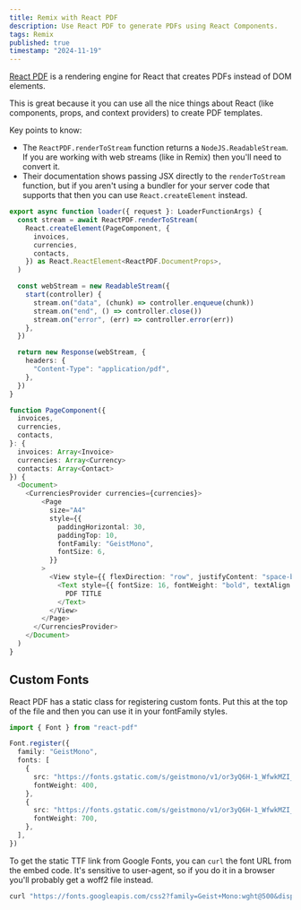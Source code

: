 ```yaml
---
title: Remix with React PDF
description: Use React PDF to generate PDFs using React Components.
tags: Remix
published: true
timestamp: "2024-11-19"
---
```


[React PDF](https://react-pdf.org/) is a rendering engine for React that creates PDFs instead of DOM elements.

This is great because it you can use all the nice things about React (like components, props, and context providers) to create PDF templates.

Key points to know:

- The `ReactPDF.renderToStream` function returns a `NodeJS.ReadableStream`. If you are working with web streams (like in Remix) then you'll need to convert it.
- Their documentation shows passing JSX directly to the `renderToStream` function, but if you aren't using a bundler for your server code that supports that then you can use `React.createElement` instead.

```ts
export async function loader({ request }: LoaderFunctionArgs) {
  const stream = await ReactPDF.renderToStream(
    React.createElement(PageComponent, {
      invoices,
      currencies,
      contacts,
    }) as React.ReactElement<ReactPDF.DocumentProps>,
  )

  const webStream = new ReadableStream({
    start(controller) {
      stream.on("data", (chunk) => controller.enqueue(chunk))
      stream.on("end", () => controller.close())
      stream.on("error", (err) => controller.error(err))
    },
  })

  return new Response(webStream, {
    headers: {
      "Content-Type": "application/pdf",
    },
  })
}

function PageComponent({
  invoices,
  currencies,
  contacts,
}: {
  invoices: Array<Invoice>
  currencies: Array<Currency>
  contacts: Array<Contact>
}) {
  <Document>
    <CurrenciesProvider currencies={currencies}>
        <Page
          size="A4"
          style={{
            paddingHorizontal: 30,
            paddingTop: 10,
            fontFamily: "GeistMono",
            fontSize: 6,
          }}
        >
          <View style={{ flexDirection: "row", justifyContent: "space-between", marginBottom: 10 }}>
            <Text style={{ fontSize: 16, fontWeight: "bold", textAlign: "center", flex: 1 }}>
              PDF TITLE
            </Text>
          </View>
        </Page>
      </CurrenciesProvider>
    </Document>
  )
}
```

## Custom Fonts

React PDF has a static class for registering custom fonts. Put this at the top of the file and then you can use it in your fontFamily styles.

```ts
import { Font } from "react-pdf"

Font.register({
  family: "GeistMono",
  fonts: [
    {
      src: "https://fonts.gstatic.com/s/geistmono/v1/or3yQ6H-1_WfwkMZI_qYPLs1a-t7PU0AbeE9KK5U5Cw.ttf",
      fontWeight: 400,
    },
    {
      src: "https://fonts.gstatic.com/s/geistmono/v1/or3yQ6H-1_WfwkMZI_qYPLs1a-t7PU0AbeHaL65U5Cw.ttf",
      fontWeight: 700,
    },
  ],
})
```

To get the static TTF link from Google Fonts, you can `curl` the font URL from the embed code. It's sensitive to user-agent, so if you do it in a browser you'll probably get a woff2 file instead.

```bash
curl "https://fonts.googleapis.com/css2?family=Geist+Mono:wght@500&display=swap"
```
